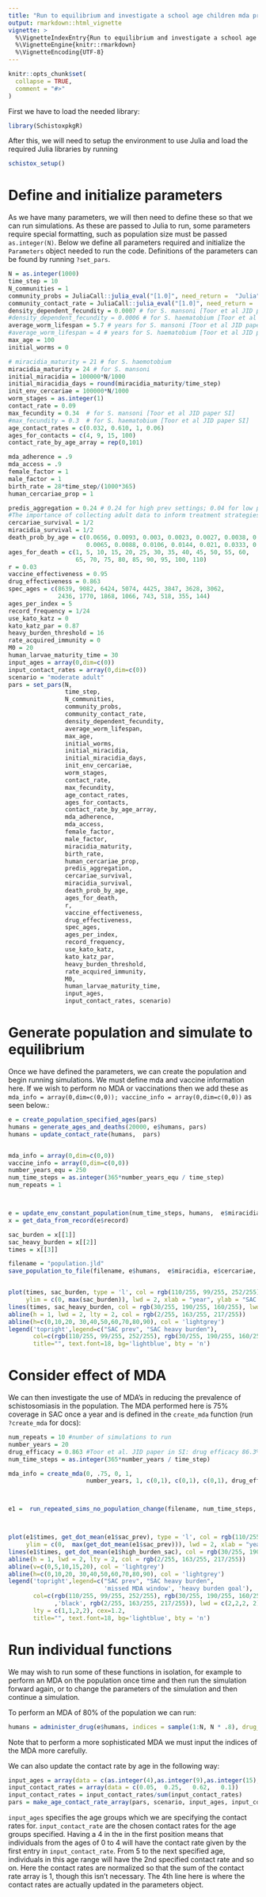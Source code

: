 ```yaml
---
title: "Run to equilibrium and investigate a school age children mda program"
output: rmarkdown::html_vignette
vignette: >
  %\VignetteIndexEntry{Run to equilibrium and investigate a school age children mda program}
  %\VignetteEngine{knitr::rmarkdown}
  %\VignetteEncoding{UTF-8}
---
```


```r
knitr::opts_chunk$set(
  collapse = TRUE,
  comment = "#>"
)
```
First we have to load the needed library:
```r
library(SchistoxpkgR)
```

After this, we will need to setup the environment to use Julia and load the required Julia libraries by running
```r
schistox_setup()
```

# Define and initialize parameters
As we have many parameters, we will then need to define these so that we can run simulations. As these are passed to Julia to run, some parameters require special formatting, such as population size must be passed ```as.integer(N)```. Below we define all parameters required and initialize the ```Parameters``` object needed to run the code. Definitions of the parameters can be found by running ```?set_pars```.
```r
N = as.integer(1000)    
time_step = 10
N_communities = 1
community_probs = JuliaCall::julia_eval("[1.0]", need_return =  "Julia")
community_contact_rate = JuliaCall::julia_eval("[1.0]", need_return =  "Julia")
density_dependent_fecundity = 0.0007 # for S. mansoni [Toor et al JID paper SI]
#density_dependent_fecundity = 0.0006 # for S. haematobium [Toor et al JID paper SI]
average_worm_lifespan = 5.7 # years for S. mansoni [Toor et al JID paper SI]
#average_worm_lifespan = 4 # years for S. haematobium [Toor et al JID paper SI]
max_age = 100
initial_worms = 0

# miracidia_maturity = 21 # for S. haemotobium 
miracidia_maturity = 24 # for S. mansoni 
initial_miracidia = 100000*N/1000
initial_miracidia_days = round(miracidia_maturity/time_step)
init_env_cercariae = 100000*N/1000
worm_stages = as.integer(1)
contact_rate = 0.09
max_fecundity = 0.34  # for S. mansoni [Toor et al JID paper SI]
#max_fecundity = 0.3  # for S. haematobium [Toor et al JID paper SI]
age_contact_rates = c(0.032, 0.610, 1, 0.06)
ages_for_contacts = c(4, 9, 15, 100)
contact_rate_by_age_array = rep(0,101)

mda_adherence = .9
mda_access = .9
female_factor = 1
male_factor = 1
birth_rate = 28*time_step/(1000*365)
human_cercariae_prop = 1

predis_aggregation = 0.24 # 0.24 for high prev settings; 0.04 for low prev settings # From "The design of schistosomiasis monitoring and evaluation programmes:
#The importance of collecting adult data to inform treatment strategies for Schistosoma mansoni"
cercariae_survival = 1/2
miracidia_survival = 1/2
death_prob_by_age = c(0.0656, 0.0093, 0.003, 0.0023, 0.0027, 0.0038, 0.0044, 0.0048, 0.0053,
                      0.0065, 0.0088, 0.0106, 0.0144, 0.021, 0.0333, 0.0529, 0.0851, 0.1366, 0.2183, 0.2998 , 0.3698, 1)
ages_for_death = c(1, 5, 10, 15, 20, 25, 30, 35, 40, 45, 50, 55, 60,
                   65, 70, 75, 80, 85, 90, 95, 100, 110)
r = 0.03
vaccine_effectiveness = 0.95
drug_effectiveness = 0.863
spec_ages = c(8639, 9082, 6424, 5074, 4425, 3847, 3628, 3062,
              2436, 1770, 1868, 1066, 743, 518, 355, 144)
ages_per_index = 5
record_frequency = 1/24
use_kato_katz = 0
kato_katz_par = 0.87
heavy_burden_threshold = 16
rate_acquired_immunity = 0
M0 = 20
human_larvae_maturity_time = 30
input_ages = array(0,dim=c(0))
input_contact_rates = array(0,dim=c(0))
scenario = "moderate adult"
pars = set_pars(N,
                time_step,
                N_communities,
                community_probs,
                community_contact_rate,
                density_dependent_fecundity,
                average_worm_lifespan,
                max_age,
                initial_worms,
                initial_miracidia,
                initial_miracidia_days,
                init_env_cercariae,
                worm_stages,
                contact_rate,
                max_fecundity,
                age_contact_rates,
                ages_for_contacts,
                contact_rate_by_age_array,
                mda_adherence,
                mda_access,
                female_factor,
                male_factor,
                miracidia_maturity,
                birth_rate,
                human_cercariae_prop,
                predis_aggregation,
                cercariae_survival,
                miracidia_survival,
                death_prob_by_age,
                ages_for_death,
                r,
                vaccine_effectiveness,
                drug_effectiveness,
                spec_ages,
                ages_per_index,
                record_frequency,
                use_kato_katz,
                kato_katz_par,
                heavy_burden_threshold,
                rate_acquired_immunity,
                M0,
                human_larvae_maturity_time,
                input_ages, 
                input_contact_rates, scenario)

```

# Generate population and simulate to equilibrium
Once we have defined the parameters, we can create the population and begin running simulations. We must define mda and vaccine information here. If we wish to perform no MDA or vaccinations then we add these as ```mda_info = array(0,dim=c(0,0)); vaccine_info = array(0,dim=c(0,0))``` as seen below.:
```r
e = create_population_specified_ages(pars)
humans = generate_ages_and_deaths(20000, e$humans, pars)
humans = update_contact_rate(humans,  pars)


mda_info = array(0,dim=c(0,0))
vaccine_info = array(0,dim=c(0,0))
number_years_equ = 250
num_time_steps = as.integer(365*number_years_equ / time_step)
num_repeats = 1



e = update_env_constant_population(num_time_steps, humans,  e$miracidia, e$cercariae, pars, mda_info, vaccine_info)
x = get_data_from_record(e$record)

sac_burden = x[[1]]
sac_heavy_burden = x[[2]]
times = x[[3]]

filename = "population.jld"
save_population_to_file(filename, e$humans,  e$miracidia, e$cercariae, pars)



```

``` r
plot(times, sac_burden, type = 'l', col = rgb(110/255, 99/255, 252/255), bty = 'n',
     ylim = c(0, max(sac_burden)), lwd = 2, xlab = "year", ylab = "SAC prevalence")
lines(times, sac_heavy_burden, col = rgb(30/255, 190/255, 160/255), lwd =2 )
abline(h = 1, lwd = 2, lty = 2, col = rgb(2/255, 163/255, 217/255))
abline(h=c(0,10,20, 30,40,50,60,70,80,90), col = 'lightgrey')
legend('topright',legend=c("SAC prev", "SAC heavy burden"),
       col=c(rgb(110/255, 99/255, 252/255), rgb(30/255, 190/255, 160/255)), lwd = c(2,2), lty = c(1,1), cex=1.2,
       title="", text.font=18, bg='lightblue', bty = 'n')
```
# Consider effect of MDA
We can then investigate the use of MDA's in reducing the prevalence of schistosomiasis in the population. The MDA performed here is 75% coverage in SAC once a year and is defined in the ```create_mda``` function (run ```?create_mda``` for docs):
```r
num_repeats = 10 #number of simulations to run
number_years = 20
drug_efficacy = 0.863 #Toor et al. JID paper in SI: drug efficacy 86.3% for S. mansoni and 94% for S. haematobium
num_time_steps = as.integer(365*number_years / time_step)

mda_info = create_mda(0, .75, 0, 1,
                      number_years, 1, c(0,1), c(0,1), c(0,1), drug_efficacy)



e1 =  run_repeated_sims_no_population_change(filename, num_time_steps, mda_info, vaccine_info, num_repeats)




```

```r
plot(e1$times, get_dot_mean(e1$sac_prev), type = 'l', col = rgb(110/255, 99/255, 252/255), bty = 'n',
     ylim = c(0,  max(get_dot_mean(e1$sac_prev))), lwd = 2, xlab = "year", ylab = "SAC prevalence")
lines(e1$times, get_dot_mean(e1$high_burden_sac), col = rgb(30/255, 190/255, 160/255), lwd =2 )
abline(h = 1, lwd = 2, lty = 2, col = rgb(2/255, 163/255, 217/255))
abline(v=c(0,5,10,15,20), col = 'lightgrey')
abline(h=c(0,10,20, 30,40,50,60,70,80,90), col = 'lightgrey')
legend('topright',legend=c("SAC prev", "SAC heavy burden",
                           'missed MDA window', 'heavy burden goal'),
       col=c(rgb(110/255, 99/255, 252/255), rgb(30/255, 190/255, 160/255)
             ,'black', rgb(2/255, 163/255, 217/255)), lwd = c(2,2,2, 2), 
       lty = c(1,1,2,2), cex=1.2,
       title="", text.font=18, bg='lightblue', bty = 'n')

```

# Run individual functions

We may wish to run some of these functions in isolation, for example to perform an MDA on the population once time and then run the simulation forward again, or to change the parameters of the simulation and then continue a simulation.

To perform an MDA of 80% of the population we can run:
```r
humans = administer_drug(e$humans, indices = sample(1:N, N * .8), drug_effectiveness = 0.863)
```
Note that to perform a more sophisticated MDA we must input the indices of the MDA more carefully.

We can also update the contact rate by age in the following way:
```r
input_ages = array(data = c(as.integer(4),as.integer(9),as.integer(15), as.integer(max_age)))
input_contact_rates = array(data = c(0.05,	0.25,	0.62,	0.1))
input_contact_rates = input_contact_rates/sum(input_contact_rates)
pars = make_age_contact_rate_array(pars, scenario, input_ages, input_contact_rates)
```
```input_ages``` specifies the age groups which we are specifying the contact rates for. ```input_contact_rate``` are the chosen contact rates for the age groups specified. Having a 4 in the in the first position means that individuals from the ages of 0 to 4 will have the contact rate given by the first entry in ```input_contact_rate```. From 5 to the next specified age, individuals in this age range will have the 2nd specified contact rate and so on. Here the contact rates are normalized so that the sum of the contact rate array is 1, though this isn't necessary. The 4th line here is where the contact rates are actually updated in the parameters object.









